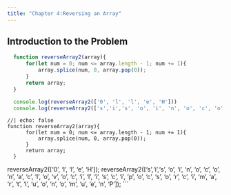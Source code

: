 ```yaml
---
title: "Chapter 4:Reversing an Array"
---
```


## Introduction to the Problem
```.js
  function reverseArray2(array){
      for(let num = 0; num <= array.length - 1; num += 1){
          array.splice(num, 0, array.pop(0));
      }
      return array;
  }

  console.log(reverseArray2(['0', 'l', 'l', 'e', 'H']))
  console.log(reverseArray2(['s','i','s', 'o', 'i', 'n', 'o', 'c', 'o', 'n', 'a', 'c', 'l', 'o', 'v', 'o', 'c', 'i', 'l', 'i', 's', 'c', 'i', 'p', 'o', 'c', 's', 'o', 'r', 'c', 'i', 'm', 'a', 'r', 't', 'l', 'u', 'o', 'n', 'o', 'm', 'u', 'e', 'n', 'P']))
```

```ojs
//| echo: false
function reverseArray2(array){
      for(let num = 0; num <= array.length - 1; num += 1){
          array.splice(num, 0, array.pop(0));
      }
      return array;
  }
```
  reverseArray2(['0', 'l', 'l', 'e', 'H']);
  reverseArray2(['s','i','s', 'o', 'i', 'n', 'o', 'c', 'o', 'n', 'a', 'c', 'l', 'o', 'v', 'o', 'c', 'i', 'l', 'i', 's', 'c', 'i', 'p', 'o', 'c', 's', 'o', 'r', 'c', 'i', 'm', 'a', 'r', 't', 'l', 'u', 'o', 'n', 'o', 'm', 'u', 'e', 'n', 'P']);
```